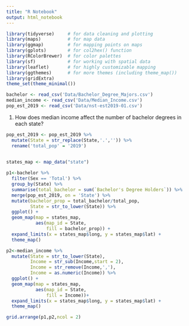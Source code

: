 ```yaml
---
title: "R Notebook"
output: html_notebook
---
```


```r
library(tidyverse)     # for data cleaning and plotting
library(maps)          # for map data
library(ggmap)         # for mapping points on maps
library(gplots)        # for col2hex() function
library(RColorBrewer)  # for color palettes
library(sf)            # for working with spatial data
library(leaflet)       # for highly customizable mapping
library(ggthemes)      # for more themes (including theme_map())
library(gridExtra)
theme_set(theme_minimal())
```

```r
bachelor <- read_csv('Data/Bachelor_Degree_Majors.csv')
median_income <- read_csv('Data/Median_Income.csv')
pop_est_2019 <- read_csv('Data/nst-est2019-01.csv')
```

1. How does median income affect the number of bachelor degrees in each state? 
```r
pop_est_2019 <- pop_est_2019 %>% 
  mutate(State = str_replace(State,'.','')) %>% 
  rename('total_pop' = '2019')
  
```
```r
states_map <- map_data("state")

p1<-bachelor %>% 
  filter(Sex == 'Total') %>% 
  group_by(State) %>% 
  summarise(total_bachelor = sum(`Bachelor's Degree Holders`)) %>% 
  merge(pop_est_2019, on = 'State') %>% 
  mutate(bachelor_prop = total_bachelor/total_pop,
         State = str_to_lower(State)) %>%
  ggplot() +
  geom_map(map = states_map,
           aes(map_id = State,
               fill = bachelor_prop)) +
  expand_limits(x = states_map$long, y = states_map$lat) + 
  theme_map() 

p2<-median_income %>% 
  mutate(State = str_to_lower(State),
         Income = str_sub(Income,start = 2),
         Income = str_remove(Income,','),
         Income = as.numeric(Income)) %>% 
  ggplot() +
  geom_map(map = states_map,
           aes(map_id = State,
               fill = Income))+
  expand_limits(x = states_map$long, y = states_map$lat) + 
  theme_map() 

grid.arrange(p1,p2,ncol = 2)
```

